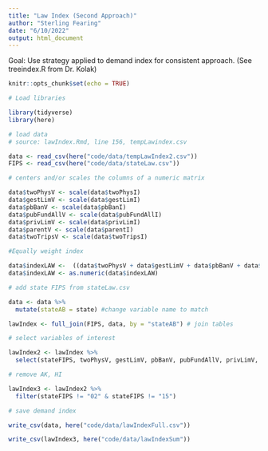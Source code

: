 ```yaml
---
title: "Law Index (Second Approach)"
author: "Sterling Fearing"
date: "6/10/2022"
output: html_document
---
```


Goal: Use strategy applied to demand index for consistent approach. (See treeindex.R from Dr. Kolak)

```r
knitr::opts_chunk$set(echo = TRUE)
```

```r
# Load libraries

library(tidyverse)
library(here)
```

```r
# load data
# source: lawIndex.Rmd, line 156, tempLawindex.csv

data <- read_csv(here("code/data/tempLawIndex2.csv"))
FIPS <- read_csv(here("code/data/stateLaw.csv"))

```

```r
# centers and/or scales the columns of a numeric matrix

data$twoPhysV <- scale(data$twoPhysI)
data$gestLimV <- scale(data$gestLimI)
data$pbBanV <- scale(data$pbBanI)
data$pubFundAllV <- scale(data$pubFundAllI)
data$privLimV <- scale(data$privLimI)
data$parentV <- scale(data$parentI)
data$twoTripsV <- scale(data$twoTripsI)

```

```r
#Equally weight index 

data$indexLAW <-  ((data$twoPhysV + data$gestLimV + data$pbBanV + data$pubFundAllV + data$privLimV + data$parentV + data$twoTripsV)/7)
data$indexLAW <- as.numeric(data$indexLAW)

```

```r
# add state FIPS from stateLaw.csv

data <- data %>%
  mutate(stateAB = state) #change variable name to match

lawIndex <- full_join(FIPS, data, by = "stateAB") # join tables

# select variables of interest

lawIndex2 <- lawIndex %>%
  select(stateFIPS, twoPhysV, gestLimV, pbBanV, pubFundAllV, privLimV, parentV, indexLAW)

# remove AK, HI 

lawIndex3 <- lawIndex2 %>%
  filter(stateFIPS != "02" & stateFIPS != "15")

```

```r
# save demand index

write_csv(data, here("code/data/lawIndexFull.csv"))

write_csv(lawIndex3, here("code/data/lawIndexSum"))
```

